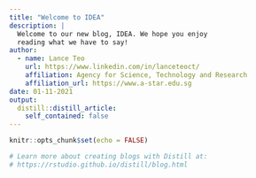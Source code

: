 ```yaml
---
title: "Welcome to IDEA"
description: |
  Welcome to our new blog, IDEA. We hope you enjoy 
  reading what we have to say!
author:
  - name: Lance Teo 
    url: https://www.linkedin.com/in/lanceteoct/
    affiliation: Agency for Science, Technology and Research
    affiliation_url: https://www.a-star.edu.sg
date: 01-11-2021
output:
  distill::distill_article:
    self_contained: false
---
```


```r
knitr::opts_chunk$set(echo = FALSE)

# Learn more about creating blogs with Distill at:
# https://rstudio.github.io/distill/blog.html

```



